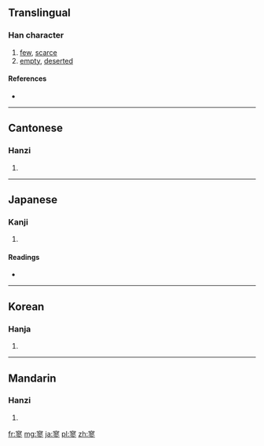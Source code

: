 ==Translingual==

===Han character===
{{Han char|rn=40|rad=宀|as=11|sn=14|four=3020<sub>2</sub>|canj=十尸一竹 (JSMH)}}

# [[few]], [[scarce]]
# [[empty]], [[deserted]]

====References====
* {{Han ref|kx=0291.020|dkj=07292|dj=0575.050|hdz=20951.040|uh=5BE5|ud=23525|bh=B9E9|bd=47593}}

----

==Cantonese==

===Hanzi===
{{yue-hanzi|jyut=|y=liu4}}

# {{defn|lang=yue|sort=宀11}}

----

==Japanese==

===Kanji===
{{ja-kanji|grade=|rs=宀11}}

# {{defn|lang=ja|sort=宀11}}

====Readings====
* {{ja-readings|on=[[りょう]] (ryō)|kun=[[さびしい]] (sabishii)}}

----

==Korean==

===Hanja===
{{ko-hanja|hangeul=료|rv=ryo|mr=ryo}}

# {{defn|lang=ko|sort=宀11}}

----

==Mandarin==

===Hanzi===
{{cmn-hanzi|pin=[[liáo]] ([[liao2]])|wg=liao<sup>2</sup>}}

# {{defn|lang=cmn|sort=宀11}}

[[fr:寥]]
[[mg:寥]]
[[ja:寥]]
[[pl:寥]]
[[zh:寥]]